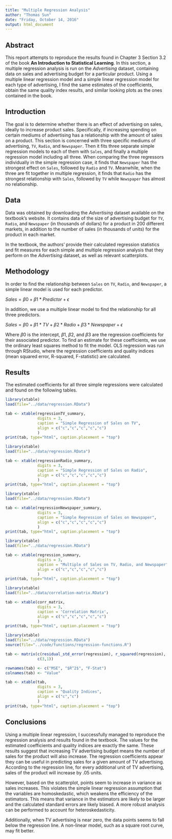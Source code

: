```yaml
---
title: "Multiple Regression Analysis"
author: "Thomas Sun"
date: "Friday, October 14, 2016"
output: html_document
---
```


## Abstract

This report attempts to reproduce the results found in Chapter 3 Section 3.2 of the book **An Introduction to Statistical Learning**. In this section, a multiple regression analysis is run on the *Advertising* dataset, containing data on sales and advertising budget for a particular product. Using a multiple linear regression model and a simple linear regression model for each type of advertising, I find the same estimates of the coefficients, obtain the same quality index results, and similar looking plots as the ones contained in the book.

## Introduction

The goal is to determine whether there is an effect of advertising on sales, ideally to increase product sales. Specifically, if increasing spending on certain mediums of advertising has a relationship with the amount of sales on a product. This section is concerned with three specific mediums of advertising, `TV`, `Radio`, and `Newspaper`. Then it fits three separate simple regression models to each of them with `Sales`, and finally a multiple regression model including all three. When comparing the three regressors individually in the simple regression case, it finds that `Newspaper` has the strongest effect on `Sales`, followed by `Radio` and `TV`. Meanwhile, when the three are fit together in multiple regression, it finds that `Radio` has the strongest relationship with `Sales`, followed by `TV` while `Newspaper` has almost no relationship.


## Data

Data was obtained by downloading the *Advertising* dataset available on the textbook's website. It contains data of the size of advertising budget for `TV`, `Radio`, and `Newspaper` (in thousands of dollars) for a product in 200 different markets, in addition to the number of sales (in thousands of units) for the product in each market.

In the textbook, the authors' provide their calculated regression statistics and fit measures for each simple and multiple regression analysis that they perform on the *Advertising* dataset, as well as relevant scatterplots.

## Methodology

In order to find the relationship between `Sales` on `TV`, `Radio`, and `Newspaper`, a simple linear model is used for each predictor.

$Sales = \beta{0} + \beta{1}*Predictor + \epsilon$

In addition, we use a multiple linear model to find the relationship for all three predictors.

$Sales = \beta{0} + \beta{1}*TV + \beta{2}*Radio + \beta{3}*Newspaper + \epsilon$

Where $\beta{0}$ is the intercept, $\beta{1}$, $\beta{2}$, and $\beta{3}$ are the regression coefficients for their associated predictor. To find an estimate for these coefficients, we use the ordinary least squares method to fit the model. OLS regression was run through RStudio, where the regression coefficients and quality indices (mean squared error, R-squared, F-statistic) are calculated.

## Results

The estimated coefficients for all three simple regressions were calculated and found on the following tables.

```r
library(xtable)
load(file="../data/regression.RData")

tab <- xtable(regressionTV_summary, 
              digits = 3, 
              caption = "Simple Regression of Sales on TV",
              align = c("c","c","c","c","c")
              )
print(tab, type="html", caption.placement = "top")

```

```r
library(xtable)
load(file="../data/regression.RData")

tab <- xtable(regressionRadio_summary, 
              digits = 3, 
              caption = "Simple Regression of Sales on Radio",
              align = c("c","c","c","c","c")
              )
print(tab, type="html", caption.placement = "top")

```

```r
library(xtable)
load(file="../data/regression.RData")

tab <- xtable(regressionNewspaper_summary, 
              digits = 3, 
              caption = "Simple Regression of Sales on Newspaper",
              align = c("c","c","c","c","c")
              )
print(tab, type="html", caption.placement = "top")

```



```r
library(xtable)
load(file="../data/regression.RData")

tab <- xtable(regression_summary, 
              digits = 3, 
              caption = "Multiple of Sales on TV, Radio, and Newspaper",
              align = c("c","c","c","c","c")
              )
print(tab, type="html", caption.placement = "top")

```

```r
library(xtable)
load(file="../data/correlation-matrix.RData")

tab <- xtable(corr_matrix,
              digits = 3,
              caption = 'Correlation Matrix',
              align = c("c","c","c","c","c")
              )
print(tab, type="html", caption.placement = "top")

```

```r
library(xtable)
load(file="../data/regression.RData")
source(file="../code/functions/regression-functions.R")

tab <- matrix(c(residual_std_error(regression), r_squared(regression), f_statistic(regression)),
              c(3,1))

rownames(tab) <- c("MSE", "$R^2$", "F-Stat")
colnames(tab) <- "Value"

tab <- xtable(tab, 
              digits = 3,
              caption = "Quality Indices",
              align = c("c","c")
              )
print(tab, type="html", caption.placement = "top")

```

## Conclusions

Using a multiple linear regression, I successfully managed to reproduce the regression analysis and results found in the textbook. The values for the estimated coefficients and quality indices are exactly the same. These results suggest that increasing TV advertising budget means the number of sales for the product will also increase. The regression coefficients appear they can be useful in predicting sales for a given amount of TV advertising. According to the regression line, for every additional unit of TV advertising, sales of the product will increase by .05 units.

However, based on the scatterplot, points seem to increase in variance as sales increases. This violates the simple linear regression assumption that the variables are homoskedastic, which weakens the efficiency of the estimators. This means that variance in the estimators are likely to be larger and the calculated standard errors are likely biased. A more robust analysis can be performed to account for heteroskedasticity.

Additionally, when TV advertising is near zero, the data points seems to fall below the regression line. A non-linear model, such as a square root curve, may fit better.
